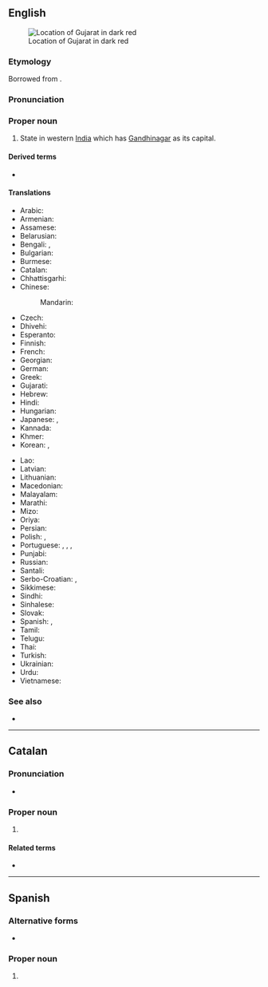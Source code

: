 ==English==
{{wikipedia}}
[[Image:Gujarat in India (disputed hatched).svg|thumb|Location of Gujarat in dark red]]

===Etymology===
Borrowed from {{bor|en|gu|ગુજરાત}}.

===Pronunciation===
{{IPA|en|/ˌɡʊd͡ʒəˈɹɑːt/}}

===Proper noun===
{{en-proper noun}}

# State in western [[India]] which has [[Gandhinagar]] as its capital.

====Derived terms====
* {{l|en|Gujarati}}

====Translations====
{{trans-top|state in India}}
* Arabic: {{t|ar|غُوجَارَات|m|tr=ḡujarāt}}
* Armenian: {{t+|hy|Գուջարաթ|sc=Armn}}
* Assamese: {{t|as|গুজৰাট}}
* Belarusian: {{t|be|Гуджара́т|m}}
* Bengali: {{t|bn|গুজরাট}}, {{t|bn|গুজরাত}}
* Bulgarian: {{t|bg|Гуджара́т|m}}
* Burmese: {{t|my|ဂူဂျရတ်|sc=Mymr}}
* Catalan: {{t|ca|Gujarat|m}}
* Chhattisgarhi: {{t-needed|hne}}
* Chinese:
*: Mandarin: {{t+|cmn|古吉拉特邦|tr=Gǔjílātè-bāng|sc=Hani}}
* Czech: {{t|cs|Gudžarát}}
* Dhivehi: {{t|dv|ގުޖުރާތު|sc=Thaa}}
* Esperanto: {{t|eo|Guĝarato}}
* Finnish: {{t|fi|Gujarat}}
* French: {{t+|fr|Gujarat|m}}
* Georgian: {{t|ka|გუჯარათი|sc=Geor}}
* German: {{t+|de|Gujarat|n}}
* Greek: {{t+|el|Γκουτζαράτ|sc=Grek}}
* Gujarati: {{t+|gu|ગુજરાત}}
* Hebrew: {{t|he|גוג׳אראט}}
* Hindi: {{t+|hi|गुजरात}}
* Hungarian: {{t+|hu|Gudzsarát}}
* Japanese: {{t|ja|グジャラート州|tr=Gujarāto-shū}}, {{t|ja|グジャラート|tr=Gujarāto}}
* Kannada: {{t|kn|ಗುಜರಾತ್|sc=Knda}}
* Khmer: {{t|km|រដ្ឋ​ហ៊្គូយ៉ារ៉ាត|tr=roat guyaarat|sc=Khmr}}
* Korean: {{t|ko|^구자라트 주}}, {{t|ko|^구자라트}}
{{trans-mid}}
* Lao: {{t-needed|lo}}
* Latvian: {{t|lv|Gudžarāta}}
* Lithuanian: {{t|lt|Gudžaratas|m}}
* Macedonian: {{t|mk|Гуџара́т|m}}
* Malayalam: {{t|ml|ഗുജറാത്ത്‌|sc=Mlym}}
* Marathi: {{t|mr|गुजरात}}
* Mizo: {{t-needed|lus}}
* Oriya: {{t|or|ଗୁଜୁରାଟ}}
* Persian: {{t|fa|گجرات|tr=gojarât}}
* Polish: {{t|pl|Gudżarat|m}}, {{t+|pl|Gudźarat|m}}
* Portuguese: {{t|pt|Gujarate|m}}, {{t|pt|Gujerate|m}}, {{t|pt|Guzarate|m}}, {{t|pt|Guzerate|m|f}}
* Punjabi: {{t|pa|ਗੁਜਰਾਤ}}
* Russian: {{t+|ru|Гуджара́т|m}}
* Santali: {{t-needed|sat}}
* Serbo-Croatian: {{t|sh|Гуџарат|m|sc=Cyrl}}, {{t|sh|Gujarat|m}}
* Sikkimese: {{t-needed|sip}}
* Sindhi: {{t-needed|sd}}
* Sinhalese: {{t|si|ගුජරාටය|sc=Sinh}}
* Slovak: {{t|sk|Gudžarát|m}}
* Spanish: {{t|es|Guyarat|m}}, {{t|es|Gujarat|m}}
* Tamil: {{t|ta|குசராத்|sc=Taml}}
* Telugu: {{t+|te|గుజరాత్|sc=Telu}}
* Thai: {{t|th|รัฐคุชราต|tr=rát kútcháraat}}
* Turkish: {{t|tr|Gucerat}}
* Ukrainian: {{t|uk|Гуджарат|sc=Cyrl}}
* Urdu: {{t|ur|گجرات|tr=gujrāt}}
* Vietnamese: {{t|vi|Gujarat}}
{{trans-bottom}}

===See also===
* {{list:states of India/en}}

----

==Catalan==

===Pronunciation===
* {{ca-IPA}}

===Proper noun===
{{ca-proper noun|m}}

# {{place|ca|state|c/India|t=Gujarat}}

====Related terms====
* {{l|ca|gujarati}}

----

==Spanish==
{{wikipedia|lang=es}}

===Alternative forms===
* {{alter|es|Guyarat}}

===Proper noun===
{{es-proper noun|m}}

# {{place|es|state|c/India|t1=Gujarat}}
